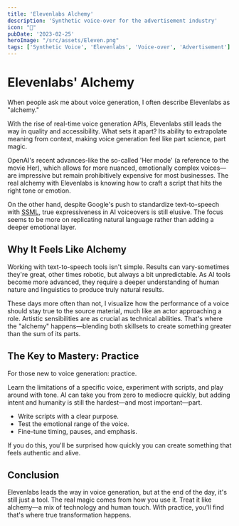 ```yaml
---
title: 'Elevenlabs Alchemy'
description: 'Synthetic voice-over for the advertisement industry'
icon: "🎤"
pubDate: '2023-02-25'
heroImage: "/src/assets/Eleven.png"
tags: ['Synthetic Voice', 'Elevenlabs', 'Voice-over', 'Advertisement']
---
```


# Elevenlabs' Alchemy

When people ask me about voice generation, I often describe Elevenlabs as "alchemy."

With the rise of real-time voice generation APIs, Elevenlabs still leads the way in quality and accessibility. What sets it apart? Its ability to extrapolate meaning from context, making voice generation feel like part science, part magic.

OpenAI's recent advances-like the so-called 'Her mode' (a reference to the movie Her), which allows for more nuanced, emotionally complex voices—are impressive but remain prohibitively expensive for most businesses.
The real alchemy with Elevenlabs is knowing how to craft a script that hits the right tone or emotion.

On the other hand, despite Google's push to standardize text-to-speech with [SSML](https://en.wikipedia.org/wiki/Speech_Synthesis_Markup_Language), true expressiveness in AI voiceovers is still elusive. The focus seems to be more on replicating natural language rather than adding a deeper emotional layer.

## Why It Feels Like Alchemy

Working with text-to-speech tools isn't simple. Results can vary-sometimes they're great, other times robotic, but always a bit unpredictable. As AI tools become more advanced, they require a deeper understanding of human nature and linguistics to produce truly natural results.

These days more often than not, I visualize how the performance of a voice should stay true to the source material, much like an actor approaching a role. Artistic sensibilities are as crucial as technical abilities. That's where the "alchemy" happens—blending both skillsets to create something greater than the sum of its parts.

## The Key to Mastery: Practice

For those new to voice generation: practice.

Learn the limitations of a specific voice, experiment with scripts, and play around with tone. AI can take you from zero to mediocre quickly, but adding intent and humanity is still the hardest—and most important—part.

- Write scripts with a clear purpose.
- Test the emotional range of the voice.
- Fine-tune timing, pauses, and emphasis.

If you do this, you'll be surprised how quickly you can create something that feels authentic and alive.

## Conclusion

Elevenlabs leads the way in voice generation, but at the end of the day, it's still just a tool. The real magic comes from how you use it. Treat it like alchemy—a mix of technology and human touch. With practice, you'll find that's where true transformation happens.
